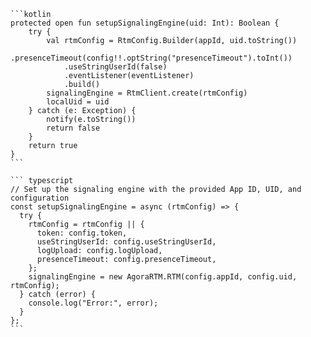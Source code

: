 <PlatformWrapper platform='android'>

    ```kotlin
    protected open fun setupSignalingEngine(uid: Int): Boolean {
        try {
            val rtmConfig = RtmConfig.Builder(appId, uid.toString())
                .presenceTimeout(config!!.optString("presenceTimeout").toInt())
                .useStringUserId(false)
                .eventListener(eventListener)
                .build()
            signalingEngine = RtmClient.create(rtmConfig)
            localUid = uid
        } catch (e: Exception) {
            notify(e.toString())
            return false
        }
        return true
    }
    ```
</PlatformWrapper>

<PlatformWrapper platform='ios'>


</PlatformWrapper>

<PlatformWrapper platform='web'>

    ``` typescript
    // Set up the signaling engine with the provided App ID, UID, and configuration
    const setupSignalingEngine = async (rtmConfig) => {
      try {
        rtmConfig = rtmConfig || {
          token: config.token,
          useStringUserId: config.useStringUserId,
          logUpload: config.logUpload,
          presenceTimeout: config.presenceTimeout,
        };
        signalingEngine = new AgoraRTM.RTM(config.appId, config.uid, rtmConfig);
      } catch (error) {
        console.log("Error:", error);
      }
    };
    ```
</PlatformWrapper>
